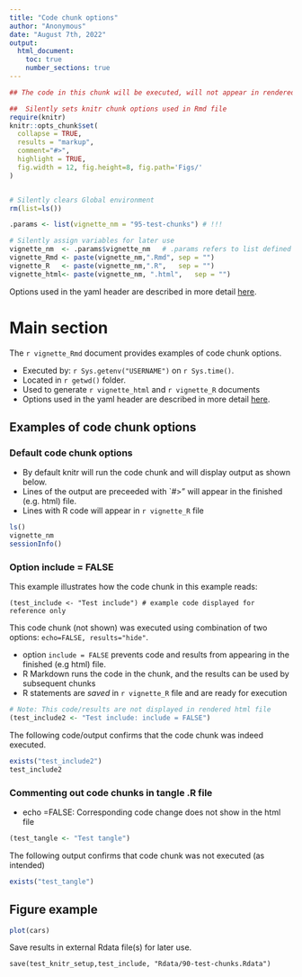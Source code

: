 ```yaml
---
title: "Code chunk options"
author: "Anonymous"
date: "August 7th, 2022"
output: 
  html_document:
    toc: true
    number_sections: true
---
```


```r
## The code in this chunk will be executed, will not appear in rendered .html file

##  Silently sets knitr chunk options used in Rmd file
require(knitr)
knitr::opts_chunk$set(
  collapse = TRUE,
  results = "markup",  
  comment="#>",
  highlight = TRUE,
  fig.width = 12, fig.height=8, fig.path='Figs/'
)


# Silently clears Global environment
rm(list=ls())

.params <- list(vignette_nm = "95-test-chunks") # !!!

# Silently assign variables for later use
vignette_nm  <- .params$vignette_nm   # .params refers to list defined above
vignette_Rmd <- paste(vignette_nm,".Rmd", sep = "")
vignette_R   <- paste(vignette_nm,".R",   sep = "")
vignette_html<- paste(vignette_nm, ".html",   sep = "")
```

Options used in the yaml header are described in more detail
[here](https://bookdown.org/yihui/rmarkdown/documents.html).

# Main section

The `r vignette_Rmd` document provides examples of code chunk options.

* Executed by: `r Sys.getenv("USERNAME")` on `r Sys.time()`.  
* Located in `r getwd()` folder. 
* Used to generate `r vignette_html` and `r vignette_R` documents
* Options used in the yaml header are described in more detail
[here](https://bookdown.org/yihui/rmarkdown/documents.html).

## Examples of code chunk options


### Default code chunk options

* By default knitr will run the code chunk and will display output as shown below.
* Lines of the output are preceeded with `#>" will appear in the finished (e.g. html) file.  
* Lines with R code will appear in `r vignette_R` file

```r
ls()
vignette_nm
sessionInfo()
```

### Option include = FALSE

This example illustrates how the code chunk in this example reads: 

```
(test_include <- "Test include") # example code displayed for reference only  
```

This code chunk (not shown) was executed  using combination of two options:  `echo=FALSE, results="hide"`.


* option `include = FALSE` prevents code and results from appearing in the finished (e.g html) file.
* R Markdown runs the code in the chunk, and the results can be used by subsequent chunks
* R statements are _saved_ in `r vignette_R` file and are ready for execution


```r
# Note: This code/results are not displayed in rendered html file 
(test_include2 <- "Test include: include = FALSE")
```

The following code/output confirms that the code chunk was indeed executed.

```r
exists("test_include2")
test_include2
```


### Commenting out code chunks in tangle .R file

* echo =FALSE: Corresponding code change does not show in the html file 

```r
(test_tangle <- "Test tangle")
```
The following output confirms that code chunk was not executed (as intended)

```r
exists("test_tangle")
```

## Figure example

```r
plot(cars)
```

Save results in external Rdata file(s) for later use.

```
save(test_knitr_setup,test_include, "Rdata/90-test-chunks.Rdata")
```


